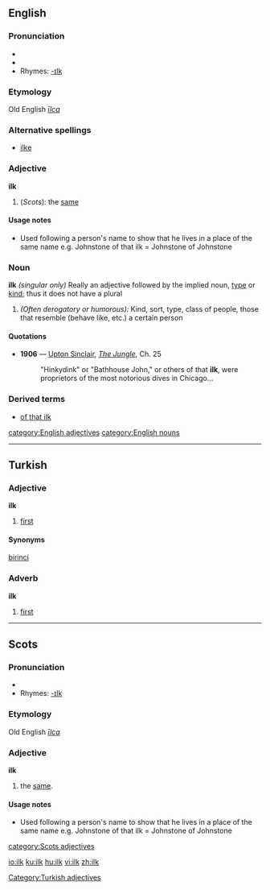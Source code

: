 ==English==

===Pronunciation===
*{{IPA|/ɪlk/}}
*{{audio|en-us-ilk.ogg|Audio (US)}}
*Rhymes: [[Rhymes:English:-ɪlk|-ɪlk]]

===Etymology===
Old English ''[[īlca]]''

===Alternative spellings===
* [[ilke]]

===Adjective===
'''ilk'''
#(''Scots''): the [[same]]

====Usage notes====
* Used following a person's name to show that he lives in a place of the same name e.g. Johnstone of that ilk = Johnstone of Johnstone

===Noun===
'''ilk''' ''(singular only)''
Really an adjective followed by the implied noun, [[type]] or [[kind]]; thus it does not have a plural
# ''(Often derogatory or humorous):'' Kind, sort, type, class of people, those that resemble (behave like, etc.) a certain person

====Quotations====
*'''1906''' — [[w:Upton Sinclair|Upton Sinclair]], ''[[s:The Jungle|The Jungle]]'', Ch. 25
*:"Hinkydink" or "Bathhouse John," or others of that '''ilk''', were proprietors of the most notorious dives in Chicago...

===Derived terms===
*[[of that ilk]]

[[category:English adjectives]]
[[category:English nouns]]

----

==Turkish==
===Adjective===
'''ilk'''

#[[first]]

====Synonyms====
[[birinci]]

===Adverb===
'''ilk'''

#[[first]]

[[Category:Turkish adjectives]]

----

==Scots==

===Pronunciation===
*{{IPA|/ɪlk/}}
*Rhymes: [[Rhymes:English:-ɪlk|-ɪlk]]

===Etymology===
Old English ''[[īlca]]''



===Adjective===
'''ilk'''

# the [[same]].

====Usage notes====
* Used following a person's name to show that he lives in a place of the same name e.g. Johnstone of that ilk = Johnstone of Johnstone

[[category:Scots adjectives]]

[[io:ilk]]
[[ku:ilk]]
[[hu:ilk]]
[[vi:ilk]]
[[zh:ilk]]